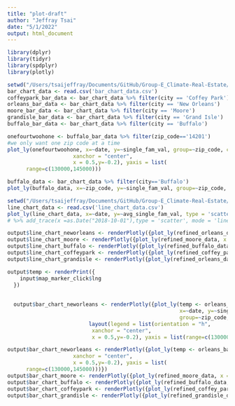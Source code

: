 ```yaml
---
title: "plot-draft"
author: "Jeffray Tsai"
date: "5/1/2022"
output: html_document
---
```

```r
library(dplyr)
library(tidyr)
library(spdplyr)
library(plotly)
```


```r
setwd("/Users/tsaijeffray/Documents/GitHub/Group-E_Climate-Real-Estate/Shiny Draft")
bar_chart_data <- read.csv('bar_chart_data.csv')
coffeypark_bar_data <- bar_chart_data %>% filter(city == 'Coffey Park')
orleans_bar_data <- bar_chart_data %>% filter(city == 'New Orleans')
moore_bar_data <- bar_chart_data %>% filter(city == 'Moore')
grandisle_bar_data <- bar_chart_data %>% filter(city == 'Grand Isle')
buffalo_bar_data <- bar_chart_data %>% filter(city == 'Buffalo')
```

```r
onefourtwoohone <- buffalo_bar_data %>% filter(zip_code=='14201')
#we only want one zip code at a time 
plot_ly(onefourtwoohone, x=~date, y=~single_fam_val, group=~zip_code, color=~date, type='bar') %>% layout(legend = list(orientation = "h", 
                     xanchor = "center", 
                     x = 0.5,y=-0.2), yaxis = list(
      range=c(130000,145000)))
```

```r
buffalo_data <- bar_chart_data %>% filter(city=='Buffalo')
plot_ly(buffalo_data, x=~zip_code, y=~single_fam_val, group=~zip_code, color=~date, type='bar')
```



```r
setwd("/Users/tsaijeffray/Documents/GitHub/Group-E_Climate-Real-Estate/Shiny Draft")
line_chart_data <- read.csv('line_chart_data.csv')
plot_ly(line_chart_data, x=~date, y=~avg_single_fam_val, type = 'scatter', mode = 'lines',color= ~city) 
# %>% add_trace(x =as.Date("2018-10-01"),type = 'scatter', mode = 'lines', line = list(color = 'black'),name = '') 
```

```r
output$line_chart_neworleans <- renderPlotly({plot_ly(refined_orleans_data, x = ~date, y =~single_fam_val, type = 'scatter', mode = 'lines', name = 'New Orleans Median Prices')})
output$line_chart_moore <- renderPlotly({plot_ly(refined_moore_data, x = ~date, y =~single_fam_val, type = 'scatter', mode = 'lines', name = 'Moore Median Prices')})
output$line_chart_buffalo <- renderPlotly({plot_ly(refined_buffalo_data, x = ~date, y =~single_fam_val, type = 'scatter', mode = 'lines', name = 'Buffalo Median Prices')})
output$line_chart_coffeypark <- renderPlotly({plot_ly(refined_coffey_park_data, x = ~date, y =~single_fam_val, type = 'scatter', mode = 'lines', name = 'Coffey Park Median Prices')})
output$line_chart_grandisle <- renderPlotly({plot_ly(refined_orleans_data, x = ~date, y =~single_fam_val, type = 'scatter', mode = 'lines', name = 'Grand Isle Median Prices')})

```

```r
output$temp <- renderPrint({
    input$map_marker_click$lng
  })
  
  
  output$bar_chart_neworleans <- renderPlotly({plot_ly(temp <- orleans_bar_data, 
                                                       x=~date, y=~single_fam_val, 
                                                       group=~zip_code, color=~date, type='bar') %>% 
                          layout(legend = list(orientation = "h", 
                           xanchor = "center", 
                           x = 0.5,y=-0.2), yaxis = list(range=c(130000,145000)))})
```

```r
output$bar_chart_neworleans <- renderPlotly({plot_ly(temp <- orleans_bar_data, x=~date, y=~single_fam_val, group=~zip_code, color=~date, type='bar') %>% layout(legend = list(orientation = "h", 
                     xanchor = "center", 
                     x = 0.5,y=-0.2), yaxis = list(
      range=c(130000,145000)))})
output$bar_chart_moore <- renderPlotly({plot_ly(refined_moore_data, x = ~zip_code, y = ~single_fam_val, type = 'bar', mode = 'lines', name = 'Moore Prices by Zip Codes')})
output$bar_chart_buffalo <- renderPlotly({plot_ly(refined_buffalo_data, x = ~zip_code, y = ~single_fam_val, type = 'bar', mode = 'lines', name = 'Buffalo Prices by Zip Codes')})
output$bar_chart_coffeypark <- renderPlotly({plot_ly(refined_coffey_park_data, x = ~zip_code, y = ~single_fam_val, type = 'bar', mode = 'lines', name = 'Coffey Park Prices by Zip Codes')})
output$bar_chart_grandisle <- renderPlotly({plot_ly(refined_grandisle_data, x = ~zip_code, y = ~single_fam_val, type = 'bar', mode = 'lines', name = 'Grand Isle Prices by Zip Codes')})
```